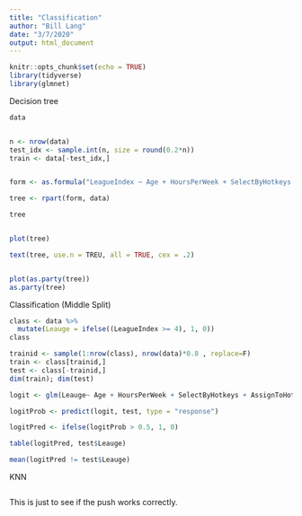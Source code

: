 ```yaml
---
title: "Classification"
author: "Bill Lang"
date: "3/7/2020"
output: html_document
---
```


```r
knitr::opts_chunk$set(echo = TRUE)
library(tidyverse)
library(glmnet)
```



Decision tree

```r
data


n <- nrow(data)
test_idx <- sample.int(n, size = round(0.2*n))
train <- data[-test_idx,]


form <- as.formula("LeagueIndex ~ Age + HoursPerWeek + SelectByHotkeys + AssignToHotkeys + UniqueHotkeys + MinimapAttacks + NumberOfPACs + GapBetweenPACs + ActionLatency + ActionsInPAC + TotalMapExplored + WorkersMade + UniqueUnitsMade + ComplexUnitsMade")

tree <- rpart(form, data)

tree


plot(tree)

text(tree, use.n = TREU, all = TRUE, cex = .2)


plot(as.party(tree))
as.party(tree)
```



Classification (Middle Split)


```r
class <- data %>% 
  mutate(Leauge = ifelse((LeagueIndex >= 4), 1, 0))
class
```
```r

trainid <- sample(1:nrow(class), nrow(data)*0.8 , replace=F)
train <- class[trainid,]
test <- class[-trainid,]
dim(train); dim(test)

```


```r
logit <- glm(Leauge~ Age + HoursPerWeek + SelectByHotkeys + AssignToHotkeys + UniqueHotkeys + MinimapAttacks + NumberOfPACs + GapBetweenPACs + ActionLatency + ActionsInPAC + TotalMapExplored + WorkersMade + UniqueUnitsMade + ComplexUnitsMade, data = train, family = "binomial")

logitProb <- predict(logit, test, type = "response")

logitPred <- ifelse(logitProb > 0.5, 1, 0)

table(logitPred, test$Leauge)

mean(logitPred != test$Leauge)

```

KNN

```r



```

This is just to see if the push works correctly.
